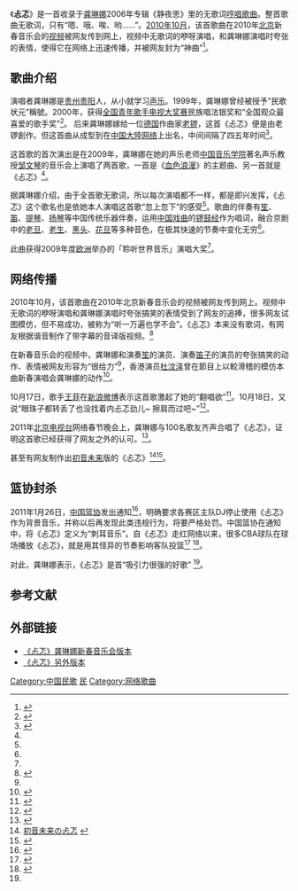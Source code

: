 {{noteTA
|1=zh-tw:影片;zh-cn:视频;
|2=zh-tw:網路;zh-hk:網絡;zh-cn:网络;}}
{{about|歌曲|同名電影|忐忑 (電影)}}
{{Infobox Single 
| Name           = 忐忑
| Cover          = 
| Artist         = 龚琳娜
| from Album     = 《静夜思》
| B-side         = 
| Released       = 
| Format         = 
| Recorded       = 
| Genre          = 无歌词哼唱歌曲
| Length         = 03:50
| Label          = [[中国唱片总公司|中国唱片]]
| Writer         = [[老锣|老锣]]
| Producer       = 
| Certification  = 
| Chart position = 
| Last single    = 
| This single    = 
| Next single    = 
}}
《'''忐忑'''》是一首收录于[[龚琳娜|龚琳娜]]2006年专辑《静夜思》里的无歌词[[哼唱歌曲|哼唱歌曲]]。整首歌曲无歌词，只有“嗯、哦、唉、哟……”。[[2010年10月|2010年10月]]，该首歌曲在2010年[[北京|北京]]新春音乐会的[[视频|视频]]被网友传到网上，视频中无歌词的咿呀演唱，和龚琳娜演唱时夸张的表情，使得它在网络上迅速传播，并被网友封为“神曲”<ref name="xinhua">{{cite web  | language =  | publisher =新华网  | title =“神曲”《忐忑》网络爆红 王菲翻唱失败“投降”  | url =http://news.xinhuanet.com/society/2010-10/23/c_12693350.htm  | author =长江日报  | date =2010年10月23日  | accessdate =2010年10月28日  | archive-date =2013年2月17日  | archive-url =https://web.archive.org/web/20130217075252/http://news.xinhuanet.com/society/2010-10/23/c_12693350.htm  | dead-url =no  }}</ref>。

== 歌曲介绍 ==
演唱者龚琳娜是[[贵州|贵州]][[贵阳|贵阳]]人，从小就学习[[声乐|声乐]]。1999年，龚琳娜曾经被授予“民歌状元”稱號。2000年，获得[[青年歌手大奖赛|全国青年歌手电视大奖赛]]民族唱法银奖和“全国观众最喜爱的歌手奖”<ref name="sina">{{cite web  | language =  | publisher =新浪网  | title =龚琳娜《忐忑》走红网络 王菲也想要翻唱(图)  | url =http://eladies.sina.com.cn/news/2010/1019/13471024934.shtml  | author =重庆商报  | date =2010年10月19日  | accessdate =2010年10月28日  | archive-date =2010年11月1日  | archive-url =https://web.archive.org/web/20101101110509/http://eladies.sina.com.cn/news/2010/1019/13471024934.shtml  | dead-url =yes  }}</ref>。
后来龚琳娜嫁给一位[[德国|德国]]作曲家[[老锣|老锣]]，这首《忐忑》便是由老锣創作。但这首曲从成型到在[[中华人民共和国互联网|中国大陸网络]]上出名，中间间隔了四五年时间<ref name="zf">{{cite web | language = | publisher =肖姗姗 | title =专访神曲《忐忑》演唱者：我每次唱得都不一样 | url =http://www.morning.sc.cn/new/html/tfzb/20101013/tfzb412776.html | author =天府早报(成都) | date =2010年10月13日 | accessdate =2010年10月28日 | archive-date =2016年3月6日 | archive-url =https://web.archive.org/web/20160306092632/http://www.morning.sc.cn/new/html/tfzb/20101013/tfzb412776.html | dead-url =no }}</ref>。

这首歌的首次演出是在2009年，龚琳娜在她的声乐老师[[中国音乐学院|中国音乐学院]]著名声乐教授[[邹文琴|邹文琴]]的音乐会上演唱了两首歌，一首是《[[血色浪漫|血色浪漫]]》的主题曲、另一首就是《忐忑》<ref name="zf"/>。

据龚琳娜介绍，由于全首歌无歌词，所以每次演唱都不一样，都是即兴发挥，《忐忑》这个歌名也是依她本人演唱这首歌“忽上忽下”的感受<ref name="zf"/>。歌曲的伴奏有[[笙|笙]]、[[笛|笛]]、[[提琴|提琴]]、[[扬琴|扬琴]]等中国传统乐器伴奏，运用[[中国戏曲|中国戏曲]]的[[锣鼓经|锣鼓经]]作为唱词，融合京剧中的[[老旦|老旦]]、[[老生|老生]]、[[黑头|黑头]]、[[花旦|花旦]]等多种音色，在极其快速的节奏中变化无穷<ref name="sina"/>。

此曲获得2009年度[[欧洲|欧洲]]举办的「聆听世界音乐」演唱大奖<ref name="xinhua"/>。

== 网络传播 ==
2010年10月，该首歌曲在2010年北京新春音乐会的视频被网友传到网上。视频中无歌词的咿呀演唱和龚琳娜演唱时夸张搞笑的表情受到了网友的追捧，很多网友试图模仿，但不易成功，被称为“听一万遍也学不会”。《忐忑》本来没有歌词，有网友根据谐音制作了带字幕的音译版视频。<ref>{{Cite web |url=https://www.youtube.com/watch?v=nFrcKYA1EL4 |title=龔琳娜 - 忐忑KTV版字幕 |access-date=2015-10-17 |archive-date=2020-11-21 |archive-url=https://web.archive.org/web/20201121075150/http://www.youtube.com/watch?v=nFrcKYA1EL4 |dead-url=no }}</ref>

在新春音乐会的视频中，龚琳娜和演奏[[笙|笙]]的演员、演奏[[笛子|笛子]]的演员的夸张搞笑的动作、表情被网友形容为“很给力”<ref name="sina"/>，香港演员[[杜汶泽|杜汶泽]]曾在節目上以較滑稽的模仿本曲新春演唱会龚琳娜的动作<ref>{{cite web| language =| publisher =酷六网| title =（视频）杜汶泽爆笑翻唱神曲《忐忑》| url =http://v.ku6.com/show/66qdxl--GowuBIss.html| author =凤凰卫视| date =2010年10月28日| accessdate =2010年10月28日| deadurl =yes| archiveurl =https://web.archive.org/web/20101103224837/http://v.ku6.com/show/66qdxl--GowuBIss.html| archivedate =2010年11月3日}}</ref>。

10月17日，歌手[[王菲|王菲]]在[[新浪微博|新浪微博]]表示这首歌激起了她的“翻唱欲”<ref>{{cite web | language =  | publisher = [[王菲|王菲]] | title =veggieg的微博  | url =http://t.sina.com.cn/1629810574/wr0qsR6SNI  | author =王菲  | date =2010年10月17日  | accessdate =2011年1月12日  }}</ref>。10月18日，又说“眼珠子都转丢了也没找着内忐忑劲儿~ 擦肩而过吧~”<ref>{{cite web | language =  | publisher = [[王菲|王菲]] | title =veggieg的微博  | url =http://t.sina.com.cn/1629810574/zF0quF9XLt  | author =王菲  | date =2010年10月18日  | accessdate =2011年1月12日  }}</ref>。

2011年[[北京电视台|北京电视台]]网络春节晚会上，龚琳娜与100名歌友齐声合唱了《忐忑》，证明这首歌已经获得了网友之外的认可。<ref> {{cite book| language =  | publisher =三联生活周刊  | title =「神曲」《忐忑》和它背后的故事  |author =孟静  | date =2011年1月3日  | accessdate =}}</ref>。

甚至有网友制作出[[初音未来|初音未来]]版的《忐忑》<ref>[http://www.acfun.tv/v/ac163396 初音未来の忐忑] {{Wayback|url=http://www.acfun.tv/v/ac163396 |date=20121018071843 }}</ref><ref>{{Cite web |url=https://www.bilibili.com/video/av38178 |title=忐忑(MIKU's Remix)最终版 |access-date=2020-10-09 |archive-date=2016-11-12 |archive-url=https://web.archive.org/web/20161112065035/http://www.bilibili.com/video/av38178/ |dead-url=no }}</ref>。

== 篮协封杀 ==
2011年1月26日，[[中国篮协|中国篮协]]发出通知<ref>{{cite web|author=中国篮球协会|title=关于2010－2011中国男子篮球职业联赛有关事宜的通知(四)|url=http://sports.sina.com.cn/cba/2011-01-26/18205430222.shtml|accessdate=2011-01-27|language=zh-hans|date=2011-01-26|archive-date=2019-08-02|archive-url=https://web.archive.org/web/20190802162831/http://sports.sina.com.cn/cba/2011-01-26/18205430222.shtml|dead-url=no}}</ref>，明确要求各赛区主队DJ停止使用《忐忑》作为背景音乐，并称以后再发现此类违规行为，将要严格处罚。中国篮协在通知中，将《忐忑》定义为“刺耳音乐”。自《忐忑》走红网络以来，很多CBA球队在球场播放《忐忑》，就是用其怪异的节奏影响客队投篮<ref name="nfrb">{{cite web|author=记者：王会赟|title=中国篮协“封杀《忐忑》|url=http://epaper.nfdaily.cn/html/2011-01/27/content_6922222.htm|publisher=南方日报|accessdate=2011-01-27|language=zh-hans|date=2011-01-27|archive-url=https://web.archive.org/web/20110131211527/http://epaper.nfdaily.cn/html/2011-01/27/content_6922222.htm|archive-date=2011-01-31|dead-url=yes}}</ref> <ref>{{cite web|author=新京报记者：古曦|title=神曲《忐忑》遭篮协封杀 令队员心不宁发挥失常|url=http://news.cn.yahoo.com/ypen/20110127/190081.html|publisher=中国雅虎|accessdate=2011-01-27|date=2011-01-27|deadurl=yes|archiveurl=https://web.archive.org/web/20110531172251/http://news.cn.yahoo.com/ypen/20110127/190081.html|archivedate=2011-05-31}}</ref>。

对此，龚琳娜表示，《忐忑》是首“吸引力很强的好歌” <ref name=nfrb />。
{{Quotation|对于中国篮协的这个说法，我的理解是这样：每一首流行的歌曲有一个熟悉度，如果这些球员们是第一次听这首歌，那可能会被音乐的节奏所吸引，进而可能会导致注意力不能完全集中在赛场上，这正说明了《忐忑》是一首吸引力很强的好歌。|龚琳娜|南方日报}}

==参考文献==
<div class="references-small">
<references></references>
</div>

==外部链接==
* [http://www.tudou.com/programs/view/FoZZDk4lulY/ 《忐忑》龚琳娜新春音乐会版本] {{Wayback|url=http://www.tudou.com/programs/view/FoZZDk4lulY/ |date=20140818055707 }}
* [http://ent.qq.com/a/20101022/000273.htm 《忐忑》另外版本] {{Wayback|url=http://ent.qq.com/a/20101022/000273.htm |date=20191021004133 }}

[[Category:中国民歌|Category:中国民歌]]
[[Category:網路迷因|民]]
[[Category:网络歌曲|Category:网络歌曲]]